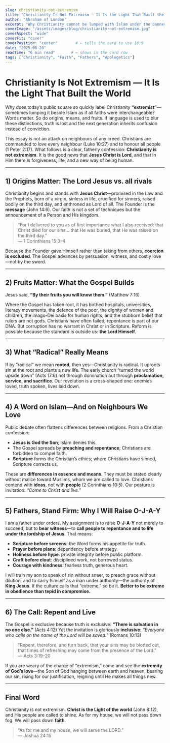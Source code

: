```yaml
---
slug: christianity-not-extremism
title: "Christianity Is Not Extremism — It Is the Light That Built the World"
author: "Abraham of London"
excerpt: "Why Christianity cannot be lumped with Islam under the banner of extremism: a call for fathers to stand as light and salt in an age that mislabels truth."
coverImage: "/assets/images/blog/christianity-not-extremism.jpg"
coverAspect: "wide"  
coverFit: "cover"
coverPosition: "center"        # ← tells the card to use 16:9
date: "2025-08-28"
readTime: "6 min read"       # ← shows in the card row
tags: ["Christianity", "Faith", "Fathers", "Apologetics"]
---
```


# Christianity Is Not Extremism — It Is the Light That Built the World

Why does today’s public square so quickly label Christianity **“extremist”**—sometimes lumping it beside Islam as if all faiths were interchangeable? Words matter. So do origins, means, and fruits. If language is used to blur these distinctions, truth is lost and the next generation inherits confusion instead of conviction.

This essay is not an attack on neighbours of any creed. Christians are commanded to love every neighbour (Luke 10:27) and to honour all people (1 Peter 2:17). What follows is a clear, fatherly confession: **Christianity is not extremism**. It is the good news that **Jesus Christ is Lord**, and that in Him there is forgiveness, life, and a new way of being human.

---

## 1) Origins Matter: The Lord Jesus vs. all rivals

Christianity begins and stands with **Jesus Christ**—promised in the Law and the Prophets, born of a virgin, sinless in life, crucified for sinners, raised bodily on the third day, and enthroned as Lord of all. The Founder is the **message** (John 14:6). Our faith is not a set of techniques but the announcement of a Person and His kingdom.

> “For I delivered to you as of first importance what I also received: that Christ died for our sins… that He was buried, that He was raised on the third day.”  
> — 1 Corinthians 15:3–4

Because the Founder gave Himself rather than taking from others, **coercion is excluded**. The Gospel advances by persuasion, witness, and costly love—not by the sword.

---

## 2) Fruits Matter: What the Gospel Builds

Jesus said, **“By their fruits you will know them.”** (Matthew 7:16)

Where the Gospel has taken root, it has birthed hospitals, universities, literacy movements, the defence of the poor, the dignity of women and children, the imago-Dei basis for human rights, and the stubborn belief that rulers are not gods. Christians have often failed; repentance is part of our DNA. But corruption has no warrant in Christ or in Scripture. Reform is possible because the standard is outside us: **the Lord Himself**.

---

## 3) What “Radical” Really Means

If by “radical” we mean **rooted**, then yes—Christianity is radical. It uproots sin at the root and plants a new life. The early church “turned the world upside down” (Acts 17:6) not through domination but through **proclamation, service, and sacrifice**. Our revolution is a cross-shaped one: enemies loved, truth spoken, lives laid down.

---

## 4) A Word on Islam—And on Neighbours We Love

Public debate often flattens differences between religions. From a Christian confession:

- **Jesus is God the Son**; Islam denies this.  
- The Gospel spreads by **preaching and repentance**; Christians are forbidden to compel faith.  
- **Scripture** forms the Christian’s ethics; where Christians have sinned, Scripture corrects us.

These are **differences in essence and means**. They must be stated clearly without malice toward Muslims, whom we are called to love. Christians contend with **ideas**, not with **people** (2 Corinthians 10:5). Our posture is invitation: *“Come to Christ and live.”*

---

## 5) Fathers, Stand Firm: Why I Will Raise **O-J-A-Y**

I am a father under orders. My assignment is to raise **O-J-A-Y** not merely to succeed, but to **bear witness**—to **call people to repentance and to life under the lordship of Jesus**. That means:

- **Scripture before screens**: the Word forms his appetite for truth.  
- **Prayer before plans**: dependency before strategy.  
- **Holiness before hype**: private integrity before public platform.  
- **Craft before clout**: disciplined work, not borrowed status.  
- **Courage with kindness**: fearless truth, generous heart.

I will train my son to speak of sin without sneer, to preach grace without dilution, and to carry himself as a man under authority—the authority of **King Jesus**. If the culture calls that “extreme,” so be it. **Better to be extreme in obedience than tepid in compromise.**

---

## 6) The Call: Repent and Live

The Gospel is exclusive because truth is exclusive: **“There is salvation in no one else.”** (Acts 4:12) Yet the invitation is gloriously **inclusive**: *“Everyone who calls on the name of the Lord will be saved.”* (Romans 10:13)

> “Repent, therefore, and turn back, that your sins may be blotted out, that times of refreshing may come from the presence of the Lord.”  
> — Acts 3:19–20

If you are weary of the charge of “extremism,” come and see the **extremity of God’s love**—the Son of God hanging between earth and heaven, bearing our sin, rising for our justification, reigning until He makes all things new.

---

## Final Word

Christianity is not extremism. **Christ is the Light of the world** (John 8:12), and His people are called to shine. As for my house, we will not pass down fog. We will pass down **faith**.

> “As for me and my house, we will serve the LORD.”  
> — Joshua 24:15

